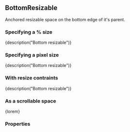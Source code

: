 
<CommonHeader />

<Meta title="Components/BottomResizable" component={BottomResizable} />

## BottomResizable

Anchored resizable space on the bottom edge of it's parent.

### Specifying a % size

<Preview>
	<Story name="Default (%)">
		<ViewPort>
			<BottomResizable style={green} size="50%" trackSize={true} onResizeStart={action('onResizeStart')} onResizeEnd={action('onResizeEnd')}>
				{description("Bottom resizable")}
			</BottomResizable>
		</ViewPort>
	</Story>
</Preview>

### Specifying a pixel size

<Preview>
	<Story name="Default (px)">
		<ViewPort>
			<BottomResizable style={green} size={300} trackSize={true} onResizeStart={action('onResizeStart')} onResizeEnd={action('onResizeEnd')}>
				{description("Bottom resizable")}
			</BottomResizable>
		</ViewPort>
	</Story>
</Preview>

### With resize contraints

<Preview>
	<Story name="With resize constraints">
		<ViewPort>
			<BottomResizable style={green} size={300} trackSize={true} minimumSize={150} maximumSize={450} onResizeStart={action('onResizeStart')} onResizeEnd={action('onResizeEnd')}>
				{description("Bottom resizable")}
			</BottomResizable>
		</ViewPort>
	</Story>
</Preview>

### As a scrollable space

<Preview>
	<Story name="Scrollable">
		<ViewPort>
			<BottomResizable style={green} size={300} scrollable={true} onResizeStart={action('onResizeStart')} onResizeEnd={action('onResizeEnd')}>
				{lorem}
			</BottomResizable>
		</ViewPort>
	</Story>
</Preview>

### Properties

<Story name="Properties">
	<PropsTable>
		<ResizableProps />
		<AnchoredProps />
		<StandardProps />
	</PropsTable>
</Story>
